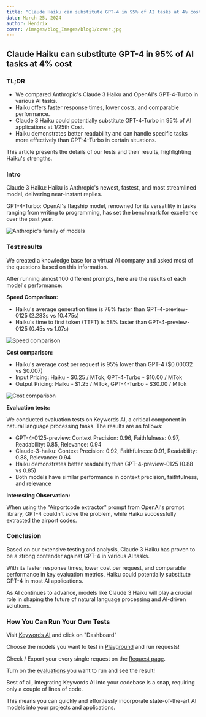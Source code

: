 ```yaml
---
title: "Claude Haiku can substitute GPT-4 in 95% of AI tasks at 4% cost"
date: March 25, 2024
author: Hendrix
cover: /images/blog_Images/blog1/cover.jpg
---
```


## Claude Haiku can substitute GPT-4 in 95% of AI tasks at 4% cost

### TL;DR

* We compared Anthropic's Claude 3 Haiku and OpenAI's GPT-4-Turbo in various AI tasks.  
* Haiku offers faster response times, lower costs, and comparable performance.  
* Claude 3 Haiku could potentially substitute GPT-4-Turbo in 95% of AI applications at 1/25th Cost.  
* Haiku demonstrates better readability and can handle specific tasks more effectively than GPT-4-Turbo in certain situations.

This article presents the details of our tests and their results, highlighting Haiku's strengths.

### Intro

Claude 3 Haiku: Haiku is Anthropic's newest, fastest, and most streamlined model, delivering near-instant replies.  

GPT-4-Turbo: OpenAI's flagship model, renowned for its versatility in tasks ranging from writing to programming, has set the benchmark for excellence over the past year.

![Anthropic's family of models](/images/blog_Images/blog1/anthropic_family.jpg)

### Test results

We created a knowledge base for a virtual AI company and asked most of the questions based on this information.  

After running almost 100 different prompts, here are the results of each model's performance:  

**Speed Comparison:**  

- Haiku's average generation time is 78% faster than GPT-4-preview-0125 (2.283s vs 10.475s)  
- Haiku's time to first token (TTFT) is 58% faster than GPT-4-preview-0125 (0.45s vs 1.07s)

![Speed comparison](/images/blog_Images/blog1/speed.jpg)

**Cost comparison:**  

- Haiku's average cost per request is 95% lower than GPT-4 ($0.00032 vs $0.007)  
- Input Pricing: Haiku - $0.25 / MTok, GPT-4-Turbo - $10.00 / MTok  
- Output Pricing: Haiku - $1.25 / MTok, GPT-4-Turbo - $30.00 / MTok

![Cost comparison](/images/blog_Images/blog1/cost.jpg)

**Evaluation tests:**  

We conducted evaluation tests on Keywords AI, a critical component in natural language processing tasks. The results are as follows:  

- GPT-4-0125-preview: Context Precision: 0.96, Faithfulness: 0.97, Readability: 0.85, Relevance: 0.94  
- Claude-3-haiku: Context Precision: 0.92, Faithfulness: 0.91, Readability: 0.88, Relevance: 0.94  
- Haiku demonstrates better readability than GPT-4-preview-0125 (0.88 vs 0.85)  
- Both models have similar performance in context precision, faithfulness, and relevance  

**Interesting Observation:**  

When using the "Airportcode extractor" prompt from OpenAI's prompt library, GPT-4 couldn't solve the problem, while Haiku successfully extracted the airport codes.

### Conclusion

Based on our extensive testing and analysis, Claude 3 Haiku has proven to be a strong contender against GPT-4 in various AI tasks.

With its faster response times, lower cost per request, and comparable performance in key evaluation metrics, Haiku could potentially substitute GPT-4 in most AI applications.

As AI continues to advance, models like Claude 3 Haiku will play a crucial role in shaping the future of natural language processing and AI-driven solutions.

### How You Can Run Your Own Tests

Visit [Keywords AI](https://keywordsai.co) and click on "Dashboard"  

Choose the models you want to test in [Playground](https://docs.keywordsai.co/features/prompt/test&compare) and run requests!  

Check / Export your every single request on the [Request page](https://docs.keywordsai.co/features/monitoring/logging).  

Turn on the [evaluations](https://docs.keywordsai.co/features/evaluation/overview) you want to run and see the result!  

Best of all, integrating Keywords AI into your codebase is a snap, requiring only a couple of lines of code.  

This means you can quickly and effortlessly incorporate state-of-the-art AI models into your projects and applications.
